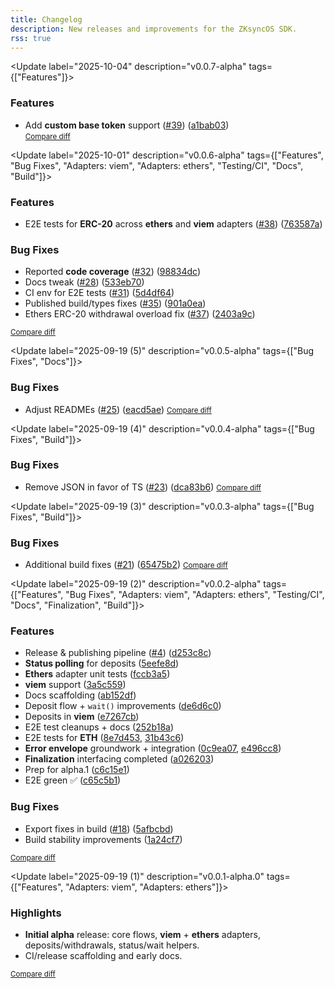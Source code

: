```yaml
---
title: Changelog
description: New releases and improvements for the ZKsyncOS SDK.
rss: true
---
```


<Update label="2025-10-04" description="v0.0.7-alpha" tags={["Features"]}>
  ### Features
  - Add **custom base token** support ([#39](https://github.com/dutterbutter/zksync-sdk/issues/39)) ([a1bab03](https://github.com/dutterbutter/zksync-sdk/commit/a1bab034e6d133c74c43422533d5780165608e3f))  
  <small><a href="https://github.com/dutterbutter/zksync-sdk/compare/v0.0.6-alpha...v0.0.7-alpha">Compare diff</a></small>
</Update>

<Update label="2025-10-01" description="v0.0.6-alpha" tags={["Features", "Bug Fixes", "Adapters: viem", "Adapters: ethers", "Testing/CI", "Docs", "Build"]}>
  ### Features
  - E2E tests for **ERC-20** across **ethers** and **viem** adapters ([#38](https://github.com/dutterbutter/zksync-sdk/issues/38)) ([763587a](https://github.com/dutterbutter/zksync-sdk/commit/763587a3035da61d7764864efe1048e8f4144062))

  ### Bug Fixes
  - Reported **code coverage** ([#32](https://github.com/dutterbutter/zksync-sdk/issues/32)) ([98834dc](https://github.com/dutterbutter/zksync-sdk/commit/98834dc722559e38da270395591145f4d91ea2e4))
  - Docs tweak ([#28](https://github.com/dutterbutter/zksync-sdk/issues/28)) ([533eb70](https://github.com/dutterbutter/zksync-sdk/commit/533eb70a61c33718a3f56850ba8db65a7f3204af))
  - CI env for E2E tests ([#31](https://github.com/dutterbutter/zksync-sdk/issues/31)) ([5d4df64](https://github.com/dutterbutter/zksync-sdk/commit/5d4df64c7a3307ec02ff9d6158f6b535af4f98b5))
  - Published build/types fixes ([#35](https://github.com/dutterbutter/zksync-sdk/issues/35)) ([901a0ea](https://github.com/dutterbutter/zksync-sdk/commit/901a0ea717e16076323f5c37b6e98ca5b2540578))
  - Ethers ERC-20 withdrawal overload fix ([#37](https://github.com/dutterbutter/zksync-sdk/issues/37)) ([2403a9c](https://github.com/dutterbutter/zksync-sdk/commit/2403a9c122e7a6e8c1f24cd407eef57abf3b076a))

  <small><a href="https://github.com/dutterbutter/zksync-sdk/compare/v0.0.5-alpha...v0.0.6-alpha">Compare diff</a></small>
</Update>

<Update label="2025-09-19 (5)" description="v0.0.5-alpha" tags={["Bug Fixes", "Docs"]}>
  ### Bug Fixes
  - Adjust READMEs ([#25](https://github.com/dutterbutter/zksync-sdk/issues/25)) ([eacd5ae](https://github.com/dutterbutter/zksync-sdk/commit/eacd5ae6f27332ad8c756d67276e24fbdd3187df))
  <small><a href="https://github.com/dutterbutter/zksync-sdk/compare/v0.0.4-alpha...v0.0.5-alpha">Compare diff</a></small>
</Update>

<Update label="2025-09-19 (4)" description="v0.0.4-alpha" tags={["Bug Fixes", "Build"]}>
  ### Bug Fixes
  - Remove JSON in favor of TS ([#23](https://github.com/dutterbutter/zksync-sdk/issues/23)) ([dca83b6](https://github.com/dutterbutter/zksync-sdk/commit/dca83b6e34c7dbf0d866e27dc9c7fa4f58bc5656))
  <small><a href="https://github.com/dutterbutter/zksync-sdk/compare/v0.0.3-alpha...v0.0.4-alpha">Compare diff</a></small>
</Update>

<Update label="2025-09-19 (3)" description="v0.0.3-alpha" tags={["Bug Fixes", "Build"]}>
  ### Bug Fixes
  - Additional build fixes ([#21](https://github.com/dutterbutter/zksync-sdk/issues/21)) ([65475b2](https://github.com/dutterbutter/zksync-sdk/commit/65475b23b0acf8bbf8454e1ff39f59a09fd68aa9))
  <small><a href="https://github.com/dutterbutter/zksync-sdk/compare/v0.0.2-alpha...v0.0.3-alpha">Compare diff</a></small>
</Update>

<Update label="2025-09-19 (2)" description="v0.0.2-alpha" tags={["Features", "Bug Fixes", "Adapters: viem", "Adapters: ethers", "Testing/CI", "Docs", "Finalization", "Build"]}>
  ### Features
  - Release & publishing pipeline ([#4](https://github.com/dutterbutter/zksync-sdk/issues/4)) ([d253c8c](https://github.com/dutterbutter/zksync-sdk/commit/d253c8c19ac0184af6825764ade7b23a14bf6798))
  - **Status polling** for deposits ([5eefe8d](https://github.com/dutterbutter/zksync-sdk/commit/5eefe8d83a5d674cdf486cef2e4467507dcf6d20))
  - **Ethers** adapter unit tests ([fccb3a5](https://github.com/dutterbutter/zksync-sdk/commit/fccb3a56dd380626af93d16b36b8bd68441159a2))
  - **viem** support ([3a5c559](https://github.com/dutterbutter/zksync-sdk/commit/3a5c5598b49f909b334c597f06d18678155fdf5f))
  - Docs scaffolding ([ab152df](https://github.com/dutterbutter/zksync-sdk/commit/ab152df33d57f0e1567742f0f5bef256c2974f44))
  - Deposit flow + `wait()` improvements ([de6d6c0](https://github.com/dutterbutter/zksync-sdk/commit/de6d6c0ce391fe29f9c92603b9cbc2e088dbfe8a))
  - Deposits in **viem** ([e7267cb](https://github.com/dutterbutter/zksync-sdk/commit/e7267cb001f06ffbafadfea3dbe7a935375fcb2d))
  - E2E test cleanups + docs ([252b18a](https://github.com/dutterbutter/zksync-sdk/commit/252b18adce979dc337fc81a993c216d4592082af))
  - E2E tests for **ETH** ([8e7d453](https://github.com/dutterbutter/zksync-sdk/commit/8e7d453493202e605f0f8b95e9c0a3cf99fdfea4), [31b43c6](https://github.com/dutterbutter/zksync-sdk/commit/31b43c62f70731f2c762214cb63689c0c6e44094))
  - **Error envelope** groundwork + integration ([0c9ea07](https://github.com/dutterbutter/zksync-sdk/commit/0c9ea078d3130095896406c943b363d1ac476e43), [e496cc8](https://github.com/dutterbutter/zksync-sdk/commit/e496cc8a98cfe7e3512288ff861110c34ede04e0))
  - **Finalization** interfacing completed ([a026203](https://github.com/dutterbutter/zksync-sdk/commit/a0262033809cb8505a20511edc39083f820a439a))
  - Prep for alpha.1 ([c6c15e1](https://github.com/dutterbutter/zksync-sdk/commit/c6c15e12fba16a355171e30db42995600fad106b))
  - E2E green ✅ ([c65c5b1](https://github.com/dutterbutter/zksync-sdk/commit/c65c5b1976a940ac8f8ff4f82cb7b74cd8d37f5b))

  ### Bug Fixes
  - Export fixes in build ([#18](https://github.com/dutterbutter/zksync-sdk/issues/18)) ([5afbcbd](https://github.com/dutterbutter/zksync-sdk/commit/5afbcbdf13a3e15da94c8b66bc38e643097f917a))
  - Build stability improvements ([1a24cf7](https://github.com/dutterbutter/zksync-sdk/commit/1a24cf76d61ee9c172fb0428c5b2386f4553f736))
  
  <small><a href="https://github.com/dutterbutter/zksync-sdk/compare/v0.0.1-alpha.0...v0.0.2-alpha">Compare diff</a></small>
</Update>

<Update label="2025-09-19 (1)" description="v0.0.1-alpha.0" tags={["Features", "Adapters: viem", "Adapters: ethers"]}>
  ### Highlights
  - **Initial alpha** release: core flows, **viem** + **ethers** adapters, deposits/withdrawals, status/wait helpers.
  - CI/release scaffolding and early docs.

  <small><a href="https://github.com/dutterbutter/zksync-sdk/compare/v0.0.0-alpha.0...v0.0.1-alpha.0">Compare diff</a></small>
</Update>
